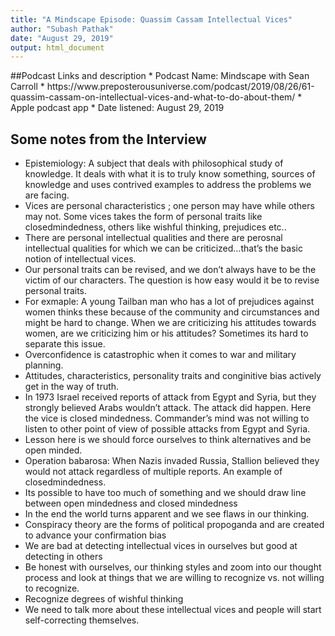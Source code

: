 ```yaml
---
title: "A Mindscape Episode: Quassim Cassam Intellectual Vices"
author: "Subash Pathak"
date: "August 29, 2019"
output: html_document
---
```


##Podcast Links and description
* Podcast Name: Mindscape with Sean Carroll
* https://www.preposterousuniverse.com/podcast/2019/08/26/61-quassim-cassam-on-intellectual-vices-and-what-to-do-about-them/
* Apple podcast app
* Date listened: August 29, 2019

## Some notes from the Interview
* Epistemiology: A subject that deals with philosophical study of knowledge. It deals with what it is to truly know something, sources of knowledge and uses contrived examples to address the problems we are facing.
* Vices are personal characteristics ; one person may have while others may not. Some vices takes the form of personal traits like closedmindedness, others like wishful thinking, prejudices etc..
* There are personal intellectual qualities and there are perosnal intellectual qualities for which we can be criticized...that's the basic notion of intellectual vices.
* Our personal traits can be revised, and we don't always have to be the victim of our characters. The question is how easy would it be to revise personal traits.
* For exmaple: A young Tailban man who has a lot of prejudices against women thinks these because of the community and circumstances and might be hard to change. When we are criticizing his attitudes towards women, are we criticizing him or his attitudes? Sometimes its hard to separate this issue.
* Overconfidence is catastrophic when it comes to war and military planning.
* Attitudes, characteristics, personality traits and conginitive bias actively get in the way of truth.
* In 1973 Israel received reports of attack from Egypt and Syria, but they strongly believed Arabs wouldn't attack. The attack did happen. Here the vice is closed mindedness. Commander's mind was not willing to listen to other point of view of possible attacks from Egypt and Syria.
* Lesson here is we should force ourselves to think alternatives and be open minded.
* Operation babarosa: When Nazis invaded Russia, Stallion believed they would not attack regardless of multiple reports. An example of closedmindedness.
* Its possible to have too much of something and we should draw line between open mindedness and closed mindedness
* In the end the world turns apparent and we see flaws in our thinking.
* Conspiracy theory are the forms of political propoganda and are created to advance your confirmation bias
* We are bad at detecting intellectual vices in ourselves but good at detecting in others
* Be honest with ourselves, our thinking styles and zoom into our thought process and look at things that we are willing to recognize vs. not willing to recognize.
* Recognize degrees of wishful thinking
* We need to talk more about these intellectual vices and people will start self-correcting themselves.


